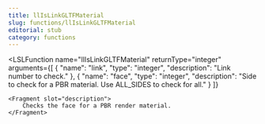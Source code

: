 ```yaml
---
title: llIsLinkGLTFMaterial
slug: functions/llIsLinkGLTFMaterial
editorial: stub
category: functions
---
```


<LSLFunction
	name="llIsLinkGLTFMaterial"
	returnType="integer"
	arguments={[
	{
		"name": "link",
		"type": "integer",
		"description": "Link number to check."
	},
	{
		"name": "face",
		"type": "integer",
		"description": "Side to check for a PBR material. Use ALL_SIDES to check for all."
	}
]}
>
	<Fragment slot="description">
		Checks the face for a PBR render material.
	</Fragment>
</LSLFunction>
